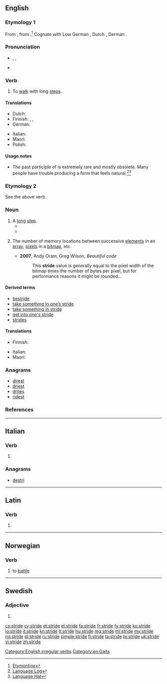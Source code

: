 {{also|stridé}}
==English==

===Etymology 1===
From {{etyl|ang|en}} {{term|stridan||to stride|lang=ang}}, from {{etyl|gem-pro|en}} {{recons|strīdaną|lang=gem-pro}}.<ref>[http://www.etymonline.com/index.php?search=stride&searchmode=none Etymonline]</ref> Cognate with Low German {{term|striden||fight|lang=nds}}, Dutch {{term|strijden||fight|lang=nl}}, German {{term|streiten||fight, quarrel|lang=de}}.

===Pronunciation===
* {{enPR|strīd}}, {{IPA|/straɪd/}}, {{X-SAMPA|/straId/}}
* {{audio|en-us-stride.ogg|Audio (US)}}

===Verb===
{{en-verb|strides|striding|strode|'''[[stridden]]''' ''or'' '''[[strode]]''' ''or'' '''[[strid]]'''}}

# {{intransitive}} To [[walk]] with long [[step]]s.

====Translations====
{{trans-top|to walk with long steps}}
* Dutch: {{t+|nl|schrijden}}
* Finnish: {{qualifier|once, take one long step}} {{t+|fi|harpata}}, {{t+|fi|loikata}}, {{qualifier|continuously}} {{t+|fi|harppoa}}
* German: {{t+|de|schreiten}}
{{trans-mid}}
* Italian: {{t-|it|scavalcare}}
* Maori: {{t|mi|whārona}}
* Polish: {{t+|pl|kroczyć}}
{{trans-bottom}}

====Usage notes====
* The past participle of {{term||stride}} is extremely rare and mostly obsolete. Many people have trouble producing a form that feels natural.<ref>[http://languagelog.ldc.upenn.edu/nll?p=737 Language Log]</ref><ref>[http://www.languagehat.com/archives/003282.php Language Hat]</ref>

===Etymology 2===
See the above verb.

===Noun===
{{en-noun}}

# A [[long]] [[step]].
#*{{quote-book|year=1907|author=[[w:Harold Edward Bindloss|Harold Bindloss]]
|title=The Dust of Conflict
|chapter=7|url=http://openlibrary.org/works/OL4429277W
|passage=Still, a dozen men with rifles, and cartridges to match, stayed behind when they filed through a white aldea lying silent amid the cane, and the Sin Verguenza swung into slightly quicker '''stride'''.}}
#* {{quote-news
|year=2011
|date=November 10
|author=Jeremy Wilson
|title=	England Under 21 5 Iceland Under 21 0: match report
|work=Telegraph
|url=http://www.telegraph.co.uk/sport/football/teams/england/8882713/England-Under-21-5-Iceland-Under-21-0-match-report.html
|page=
|passage=An utterly emphatic 5-0 victory was ultimately capped by two wonder strikes in the last two minutes from Aston Villa midfielder Gary Gardner. Before that, England had utterly dominated to take another purposeful '''stride''' towards the 2013 European Championship in Israel. They have already established a five-point buffer at the top of Group Eight. }}
# {{computing}} The number of memory locations between successive [[element]]s in an [[array]], [[pixel]]s in a [[bitmap]], etc.
#* '''2007''', Andy Oram, Greg Wilson, ''Beautiful code''
#*: This '''stride''' value is generally equal to the pixel width of the bitmap times the number of bytes per pixel, but for performance reasons it might be rounded...

====Derived terms====
* [[bestride]]
* [[take something in one’s stride]]
* [[take something in stride]]
* [[get into one's stride]]
* [[strides]] {{qualifier|Australian|plural only}}

====Translations====
{{trans-top|long step}}
* Finnish: {{t-|fi|harppaus}}
{{trans-mid}}
* Italian: {{t+|it|falcata|f}}
* Maori: {{t|mi|whāronatanga}}
{{trans-bottom}}

===Anagrams===
* [[direst#English|direst]]
* [[driest#English|driest]]
* [[drites#English|drites]]
* [[ridest#English|ridest]]

===References===
<references />

[[Category:English irregular verbs]]
[[Category:en:Gaits]]

----

==Italian==

===Verb===
{{head|it|verb form}}

# {{conjugation of|stridere||3|s|pres|ind|lang=it}}

===Anagrams===
* [[destri#Italian|destri]]

----

==Latin==

===Verb===
{{la-verb-form|strīde}}

# {{conjugation of|strido|strīdō|2|s|pres|act|imp|lang=la}}

----

==Norwegian==

===Verb===
{{head|no|verb|head=[[å]] stride}}

# to [[battle]]

----

==Swedish==

===Adjective===
{{head|sv|adjective form}}

# {{sv-adj-form-abs-def-m|strid}}

[[cs:stride]]
[[cy:stride]]
[[et:stride]]
[[el:stride]]
[[fa:stride]]
[[fr:stride]]
[[fy:stride]]
[[ko:stride]]
[[io:stride]]
[[it:stride]]
[[kn:stride]]
[[lt:stride]]
[[hu:stride]]
[[mg:stride]]
[[ml:stride]]
[[my:stride]]
[[no:stride]]
[[pl:stride]]
[[ru:stride]]
[[simple:stride]]
[[fi:stride]]
[[ta:stride]]
[[te:stride]]
[[uk:stride]]
[[vi:stride]]
[[zh:stride]]